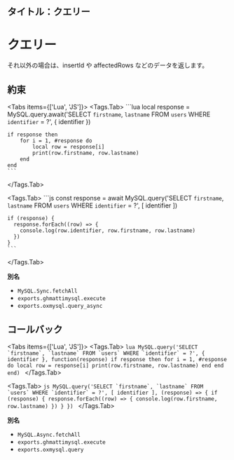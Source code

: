 ## タイトル：クエリー


# クエリー

それ以外の場合は、insertId や affectedRows などのデータを返します。

## 約束

<Tabs items={['Lua', 'JS']}>
  <Tags.Tab>
    ```lua
    local response = MySQL.query.await('SELECT `firstname`, `lastname` FROM `users` WHERE `identifier` = ?', {
        identifier
    })

    if response then
        for i = 1, #response do
            local row = response[i]
            print(row.firstname, row.lastname)
        end
    end
    ```

  </Tags.Tab>

  <Tags.Tab>
    ```js
    const response = await MySQL.query('SELECT `firstname`, `lastname` FROM `users` WHERE `identifier` = ?', [
      identifier
    ])

    if (response) {
      response.forEach((row) => {
        console.log(row.identifier, row.firstname, row.lastname)
      })
    }
    ```

  </Tags.Tab>
</Tabs>

**別名**

- `MySQL.Sync.fetchAll`
- `exports.ghmattimysql.execute`
- `exports.oxmysql.query_async`

## コールバック

<Tabs items={['Lua', 'JS']}>
  <Tags.Tab>
    ```lua
    MySQL.query('SELECT `firstname`, `lastname` FROM `users` WHERE `identifier` = ?', {
        identifier
    }, function(response)
        if response then
            for i = 1, #response do
                local row = response[i]
                print(row.firstname, row.lastname)
            end
        end
    end)
    ```
  </Tags.Tab>

  <Tags.Tab>
    ```js
    MySQL.query('SELECT `firstname`, `lastname` FROM `users` WHERE `identifier` = ?', [
      identifier
    ], (response) => {
      if (response) {
        response.forEach((row) => {
          console.log(row.firstname, row.lastname)
        })
      }
    })
    ```
  </Tags.Tab>
</Tabs>

**別名**

- `MySQL.Async.fetchAll`
- `exports.ghmattimysql.execute`
- `exports.oxmysql.query`
